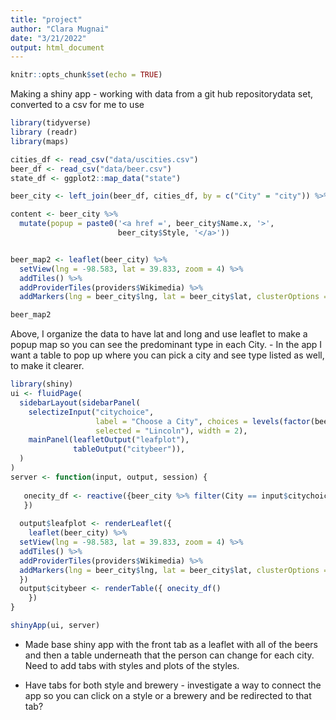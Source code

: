 ```yaml
---
title: "project"
author: "Clara Mugnai"
date: "3/21/2022"
output: html_document
---
```


```r
knitr::opts_chunk$set(echo = TRUE)
```

Making a shiny app - working with data from a git hub repositorydata set, converted to a csv for me to use

```r
library(tidyverse)
library (readr)
library(maps)

cities_df <- read_csv("data/uscities.csv")
beer_df <- read_csv("data/beer.csv")
state_df <- ggplot2::map_data("state")

beer_city <- left_join(beer_df, cities_df, by = c("City" = "city")) %>% filter(State == state_id) %>% select(1:11, 17:19)

content <- beer_city %>%
  mutate(popup = paste0('<a href =', beer_city$Name.x, '>',
                        beer_city$Style, '</a>'))


beer_map2 <- leaflet(beer_city) %>%
  setView(lng = -98.583, lat = 39.833, zoom = 4) %>% 
  addTiles() %>% 
  addProviderTiles(providers$Wikimedia) %>% 
  addMarkers(lng = beer_city$lng, lat = beer_city$lat, clusterOptions = markerClusterOptions(), popup = content$popup)

beer_map2

```

Above, I organize the data to have lat and long and use leaflet to make a popup map so you can see the predominant type in each City.
- In the app I want a table to pop up where you can pick a city and see type listed as well, to make it clearer. 

```r
library(shiny)
ui <- fluidPage(
  sidebarLayout(sidebarPanel(
    selectizeInput("citychoice",
                   label = "Choose a City", choices = levels(factor(beer_city$City)),
                   selected = "Lincoln"), width = 2),
    mainPanel(leafletOutput("leafplot"),
              tableOutput("citybeer")),
  )
)
server <- function(input, output, session) {
  
   onecity_df <- reactive({beer_city %>% filter(City == input$citychoice) %>% select(3,7,9) %>% rename("Beer name" = "Name.x", "Brewery" = "Name.y")
   })
   
  output$leafplot <- renderLeaflet({
    leaflet(beer_city) %>%
  setView(lng = -98.583, lat = 39.833, zoom = 4) %>% 
  addTiles() %>% 
  addProviderTiles(providers$Wikimedia) %>% 
  addMarkers(lng = beer_city$lng, lat = beer_city$lat, clusterOptions = markerClusterOptions(), popup = content$popup)
  })
  output$citybeer <- renderTable({ onecity_df()
    })
}

shinyApp(ui, server)
```

- Made base shiny app with the front tab as a leaflet with all of the beers and then a table underneath that the person can change for each city. Need to add tabs with styles and plots of the styles.

- Have tabs for both style and brewery - investigate a way to connect the app so you can click on a style or a brewery and be redirected to that tab?